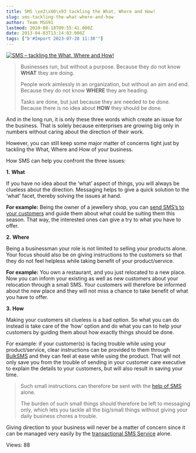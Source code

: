 ```yaml
---
title: SMS \xe2\x80\x93 tackling the What, Where and How!
slug: sms-tackling-the-what-where-and-how
author: Team MSG91
lastmod: 2020-08-18T09:55:41.000Z
date: 2013-04-03T13:14:03.000Z
tags: ["b'#Import 2023-07-28 11:30'"]
---
```



 [![SMS – tackling the What, Where and How!](https://images-msg91.s3.ap-south-1.amazonaws.com/content/images/wordpress/2013/05/what-where-how.png)](https://msg91.com/guide/sms-tackling-the-what-where-and-how/ "SMS – tackling the What, Where and How!")


> Businesses run, but without a purpose. Because they do not know **WHAT** they are doing.
> 
> 
> People work aimlessly in an organization, but without an aim and end. Because they do not know **WHERE** they are heading.
> 
> 
> Tasks are done, but just because they are needed to be done. Because there is no idea about **HOW** they should be done.
> 
> 


And in the long run, it is only these three words which create an issue for the business. That is solely because enterprises are growing big only in numbers without caring about the direction of their work.


However, you can still keep some major matter of concerns tight just by tackling the What, Where and How of your business.


How SMS can help you confront the three issues:


**1.** **What**


If you have no idea about the ‘what’ aspect of things, you will always be clueless about the direction. Messaging helps to give a quick solution to the ‘what’ facet, thereby solving the issues at hand.


**For example:** Being the owner of a jewellery shop, you can [send SMS’s to your customers](https://msg91.com/guide/message-your-customers-but-with-a-personal-touch/ "Message your Customers") and guide them about what could be suiting them this season. That way, the interested ones can give a try to what you have to offer.


**2.** **Where** 


Being a businessman your role is not limited to selling your products alone. Your focus should also be on giving instructions to the customers so that they do not feel helpless while taking benefit of your product/service.


**For example:** You own a restaurant, and you just relocated to a new place. Now you can inform your existing as well as new customers about your relocation through a small SMS. Your customers will therefore be informed about the new place and they will not miss a chance to take benefit of what you have to offer.


**3.** **How**


Making your customers sit clueless is a bad option. So what you can do instead is take care of the ‘how’ option and do what you can to help your customers by guiding them about how exactly things should be done.


For example: if your customer(s) is facing trouble while using your product/service, clear instructions can be provided to them through [BulkSMS](https://msg91.com/) and they can feel at ease while using the product. That will not only save you from the trouble of sending in your customer care executive to explain the details to your customers, but will also result in saving your time.



> 
> Such small instructions can therefore be sent with the [help of SMS](https://msg91.com/guide/how-sms-marketing-can-help-you-retain-your-existing-customers/ "Usage of SMS") alone.
> 
> 
> The burden of such small things should therefore be left to messaging only, which lets you tackle all the big/small things without giving your daily business chores a trouble.
> 
> 
> 


Giving direction to your business will never be a matter of concern since it can be managed very easily by the [transactional SMS Service](https://msg91.com/transactional-sms "transactional SMS") alone.


 Views: 88


